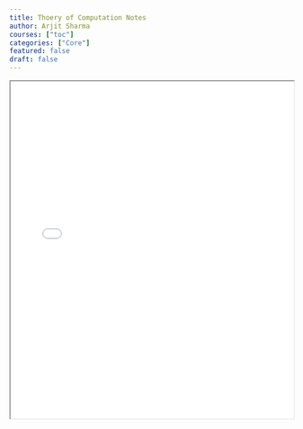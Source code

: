 ```yaml
---
title: Thoery of Computation Notes
author: Arjit Sharma
courses: ["toc"]
categories: ["Core"]
featured: false
draft: false
---
```


<div className="border rounded-lg shadow-lg overflow-hidden my-8">
<iframe
  src="/pdfs/toc.pdf#zoom=100"
  width="100%"
  height="600px"
  className="w-full h-[600px] md:h-[800px] border-none"
  title="Embedded PDF Document"
/>

</div>